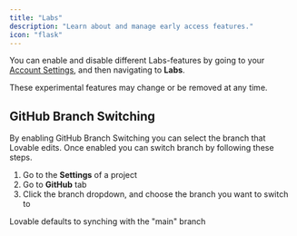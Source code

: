 ```yaml
---
title: "Labs"
description: "Learn about and manage early access features."
icon: "flask"
---
```


You can enable and disable different Labs-features by going to your [Account Settings](https://lovable.dev/settings/account), and then navigating to **Labs**.

<Danger>
  These experimental features may change or be removed at any time.
</Danger>

## GitHub Branch Switching

By enabling GitHub Branch Switching you can select the branch that Lovable edits. Once enabled you can switch branch by following these steps.

1. Go to the **Settings** of a project
2. Go to **GitHub** tab
3. Click the branch dropdown, and choose the branch you want to switch to

<Note>
  Lovable defaults to synching with the "main" branch
</Note>